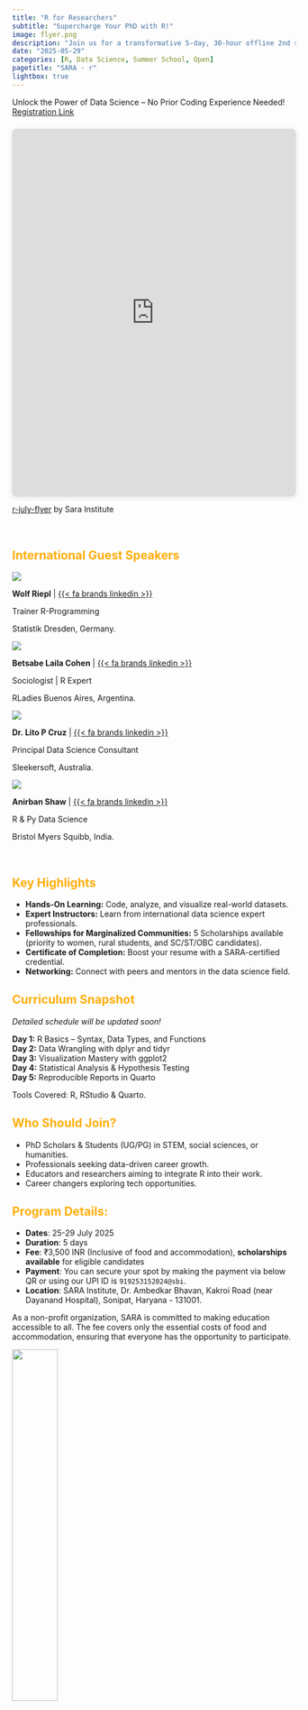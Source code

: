 ```yaml
---
title: "R for Researchers"
subtitle: "Supercharge Your PhD with R!"
image: flyer.png
description: "Join us for a transformative 5-day, 30-hour offline 2nd summer school designed to teach R programming, data analysis, & reproducible reporting from scratch. Perfect for PhD students, professionals, and aspiring data enthusiasts!"
date: "2025-05-29"
categories: [R, Data Science, Summer School, Open]
pagetitle: "SARA - r"
lightbox: true    
---
```


Unlock the Power of Data Science – No Prior Coding Experience Needed! <br> [Registration Link](https://forms.gle/T8oDSyGbyLi7bgF97)

<div style="position: relative; width: 100%; height: 0; padding-top: 129.4118%;
 padding-bottom: 0; box-shadow: 0 2px 8px 0 rgba(63,69,81,0.16); margin-top: 1.6em; margin-bottom: 0.9em; overflow: hidden;
 border-radius: 8px; will-change: transform;">
  <iframe loading="lazy" style="position: absolute; width: 100%; height: 100%; top: 0; left: 0; border: none; padding: 0;margin: 0;"
    src="https://www.canva.com/design/DAGrVLyrhqI/Dpu58fSx16DVxaOT-79VyA/view?embed" allowfullscreen="allowfullscreen" allow="fullscreen">
  </iframe>
</div>
<a href="https:&#x2F;&#x2F;www.canva.com&#x2F;design&#x2F;DAGrVLyrhqI&#x2F;Dpu58fSx16DVxaOT-79VyA&#x2F;view?utm_content=DAGrVLyrhqI&amp;utm_campaign=designshare&amp;utm_medium=embeds&amp;utm_source=link" target="_blank" rel="noopener">r-july-flyer</a> by Sara Institute

<br>

::::: {.centering}
# [International Guest Speakers]{style="color:#ffae09"}

:::: {.layout-grid}

::: {.col}
::: {.card}

![](images/wolf.jpg)

**Wolf Riepl** | [{{< fa brands linkedin >}}](https://www.linkedin.com/in/wolfriepl/)

Trainer R-Programming

Statistik Dresden, Germany.

:::
:::

::: {.col}

::: {.card}

![](images/bitsy.jpg)

**Betsabe Laila Cohen** | [{{< fa brands linkedin >}}](https://www.linkedin.com/in/betsabe1984/)

Sociologist | R Expert


RLadies Buenos Aires, Argentina.

:::

::: {.card}

![](images/lito.png)

**Dr. Lito P Cruz** | [{{< fa brands linkedin >}}](https://www.linkedin.com/in/l-p-cruz-phd/)

Principal Data Science Consultant

Sleekersoft, Australia.

:::
:::

::: {.col}
::: {.card}

![](images/anirban.jpg)

**Anirban Shaw** | [{{< fa brands linkedin >}}](https://www.linkedin.com/in/anirban-shaw/)

R & Py Data Science

Bristol Myers Squibb, India.

:::
:::


::::
:::::

<br>

:::: col
::: card
## [Key Highlights]{style="color:#ffae09"}

- **Hands-On Learning:** Code, analyze, and visualize real-world datasets.
- **Expert Instructors:** Learn from international data science expert professionals.
- **Fellowships for Marginalized Communities:** 5 Scholarships available (priority to women, rural students, and SC/ST/OBC candidates).
- **Certificate of Completion:** Boost your resume with a SARA-certified credential.
- **Networking:** Connect with peers and mentors in the data science field.

## [Curriculum Snapshot]{style="color:#ffae09"}

*Detailed schedule will be updated soon!*

**Day 1:** R Basics – Syntax, Data Types, and Functions       
**Day 2:** Data Wrangling with dplyr and tidyr          
**Day 3:** Visualization Mastery with ggplot2        
**Day 4:** Statistical Analysis & Hypothesis Testing        
**Day 5:** Reproducible Reports in Quarto       

Tools Covered: R, RStudio & Quarto.

## [Who Should Join?]{style="color:#ffae09"}

- PhD Scholars & Students (UG/PG) in STEM, social sciences, or humanities.    
- Professionals seeking data-driven career growth.
- Educators and researchers aiming to integrate R into their work.
- Career changers exploring tech opportunities.

## [Program Details:]{style="color:#ffae09"}

-   **Dates**: 25-29 July 2025
-   **Duration**: 5 days
-   **Fee**: ₹3,500 INR (Inclusive of food and accommodation), **scholarships available** for eligible candidates
-   **Payment**: You can secure your spot by making the payment via below QR or using our UPI ID is `919253152024@sbi`.
-   **Location**: SARA Institute, Dr. Ambedkar Bhavan, Kakroi Road (near Dayanand Hospital), Sonipat, Haryana - 131001.

As a non-profit organization, SARA is committed to making education accessible to all. The fee covers only the essential costs of food and accommodation, ensuring that everyone has the opportunity to participate.

![](images/qr-sara.png){width=40% fig-align=center}

:::
::::

<br>

<!-- :::: col -->
<!-- ::: card -->
<!-- ## [Schedule]{style="color:#228B22"} -->

<!-- Arrival of participants on Sunday 20 April 2025. -->

<!-- | Topics (21-25 April 2025)                    | Hours | -->
<!-- |:---------------------------------------------|-------| -->
<!-- | Foundations + Ethics                         | 5     | -->
<!-- | Quantitative Methods (Experiments & Surveys) | 8     | -->
<!-- | Qualitative Methods                          | 6     | -->
<!-- | Mixed Methods + Data Tools                   | 4     | -->
<!-- | Analysis, Reporting, Final Project Workshop  | 7     | -->

<!-- Departure of participants on Saturday 26 April 2025. -->
<!-- ::: -->
<!-- :::: -->

<br>

:::: col
::: card

## [Refund Policy]{style="color:#ffae09"}

### **1. Cancellation by Participant**  
- **15+ Days Before Start Date**:  
  - **100% Refund**: Full refund of fees paid.  
- **7–14 Days Before Start Date**:  
  - **50% Refund**: Half of the fees paid.  
- **Less Than 7 Days Before Start Date**:  
  - **No Refund**: Fees are non-refundable.  

**Process**:

- Submit a refund request via email to **sara.institute.info@gmail.com** with:    
  - Participant name  
  - Transaction details (payment ID, date).  
  - Reason for cancellation.
    
- Refunds processed within **7–10 business days** via original payment method.  

### **2. Scholarship Recipients**  
- Scholarship seats are **non-refundable**.  
- If unable to attend, notify SARA **at least 7 days prior** to free the seat for another candidate.  

### **3. Cancellation by SARA**  
- If SARA cancels/reschedules the event:  
  - **100% Refund**: Full refund for all paid participants.  
  - **Option to Transfer**: Join the next cohort at no extra cost.  

### **4. Special Cases**  
- **Medical Emergencies**: Submit a doctor’s certificate for refund consideration (partial/full, case-by-case basis).  
- **Partial Attendance**: No refunds for days attended.  


### **5. Non-Refundable Components**  
- **Administrative Fees**: ₹500 (deducted from all refunds).  

### **Contact for Refunds**  
**Email**: sara.institute.info@gmail.com | 📞 **Call**: 925 315 2024

**Note:** SARA reserves the right to amend this policy. Exceptions apply only with prior written approval.  


:::
::::

<br>
